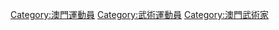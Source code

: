 {{Catnav|頁面分類|人物|各職業人物|运动员|武術運動員}}
{{Catnav|頁面分類|...|各国运动员|中国运动员|澳門運動員}}
{{Catnav|頁面分類|...|中国体育|澳門體育|澳門運動員}}
{{Catnav|頁面分類|...|中国体育|中国运动员|澳門運動員}}

[[Category:澳門運動員|Category:澳門運動員]]
[[Category:武術運動員|Category:武術運動員]]
[[Category:澳門武術家|Category:澳門武術家]]
